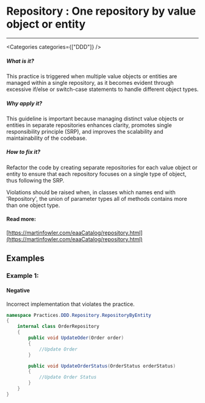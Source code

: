 

# Repository : One repository by value object or entity

<Severity severity={SeverityLevels.MEDIUM} />

---

<Categories categories={["DDD"]} />

##### What is it?
This practice is triggered when multiple value objects or entities are managed within a single repository, as it becomes evident through excessive if/else or switch-case statements to handle different object types.

##### Why apply it?
This guideline is important because managing distinct value objects or entities in separate repositories enhances clarity, promotes single responsibility principle (SRP), and improves the scalability and maintainability of the codebase.

##### How to fix it?
Refactor the code by creating separate repositories for each value object or entity to ensure that each repository focuses on a single type of object, thus following the SRP.

Violations should be raised when, in classes which names end with 'Repository', the union of parameter types all of methods contains more than one object type.

#### Read more:
[https://martinfowler.com/eaaCatalog/repository.html](https://martinfowler.com/eaaCatalog/repository.html)

## Examples

### Example 1:

<!-- #example -->

#### Negative

<!-- #example_negative_description -->
Incorrect implementation that violates the practice.

<!-- #example_negative_code -->
```cs
namespace Practices.DDD.Repository.RepositoryByEntity
{
    internal class OrderRepository
    {
        public void UpdateOder(Order order)
        {
            //Update Order
        }

        public void UpdateOrderStatus(OrderStatus orderStatus)
        {
            //Update Order Status
        }
    }
}

```